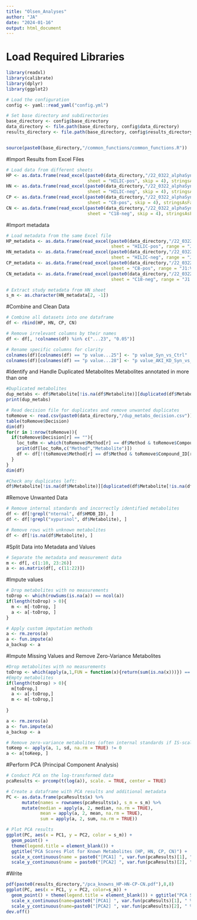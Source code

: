 ```yaml
---
title: "Olsen_Analyses"
author: "JA"
date: "2024-01-16"
output: html_document
---
```



# Load Required Libraries
```r
library(readxl)   
library(calibrate) 
library(dplyr)    
library(ggplot2)  

# Load the configuration
config <- yaml::read_yaml("config.yml")

# Set base directory and subdirectories
base_directory <- config$base_directory
data_directory <- file.path(base_directory, config$data_directory)
results_directory <- file.path(base_directory, config$results_directory)


source(paste0(base_directory,"/common_functions/common_functions.R"))  # Custom functions
```


#Import Results from Excel Files
```r
# Load data from different sheets
HP <- as.data.frame(read_excel(paste0(data_directory,"/22_0322_alphaSyn_fly_pilot_Classes.xlsx"),
                               sheet = "HILIC-pos", skip = 4), stringsAsFactors = FALSE)
HN <- as.data.frame(read_excel(paste0(data_directory,"/22_0322_alphaSyn_fly_pilot_Classes.xlsx"),
                               sheet = "HILIC-neg", skip = 4), stringsAsFactors = FALSE)
CP <- as.data.frame(read_excel(paste0(data_directory,"/22_0322_alphaSyn_fly_pilot_Classes.xlsx"),
                               sheet = "C8-pos", skip = 4), stringsAsFactors = FALSE)
CN <- as.data.frame(read_excel(paste0(data_directory,"/22_0322_alphaSyn_fly_pilot_Classes.xlsx"),
                               sheet = "C18-neg", skip = 4), stringsAsFactors = FALSE)
```

#Import metadata
```r
# Load metadata from the same Excel file
HP_metadata <- as.data.frame(read_excel(paste0(data_directory,"/22_0322_alphaSyn_fly_pilot_Classes.xlsx"),
                                        sheet = "HILIC-pos", range = "J1:V5"), stringsAsFactors = FALSE)
HN_metadata <- as.data.frame(read_excel(paste0(data_directory,"/22_0322_alphaSyn_fly_pilot_Classes.xlsx"),
                                        sheet = "HILIC-neg", range = "J1:V5"), stringsAsFactors = FALSE)
CP_metadata <- as.data.frame(read_excel(paste0(data_directory,"/22_0322_alphaSyn_fly_pilot_Classes.xlsx"),
                                        sheet = "C8-pos", range = "J1:V5"), stringsAsFactors = FALSE)
CN_metadata <- as.data.frame(read_excel(paste0(data_directory,"/22_0322_alphaSyn_fly_pilot_Classes.xlsx"),
                                        sheet = "C18-neg", range = "J1:V5"), stringsAsFactors = FALSE)

# Extract study metadata from HN sheet
s_m <- as.character(HN_metadata[2, -1])
```


#Combine and Clean Data
```r
# Combine all datasets into one dataframe
df <- rbind(HP, HN, CP, CN)

# Remove irrelevant columns by their names
df <- df[, !colnames(df) %in% c("...23", "0.05")]

# Rename specific columns for clarity
colnames(df)[colnames(df) == "p value...25"] <- "p value_Syn_vs_Ctrl"
colnames(df)[colnames(df) == "p value...28"] <- "p value_AKI_KD_Syn_vs_AKI_KD_Ctrl"
```


#Identify and Handle Duplicated Metabolites
Metabolites annotated in more than one 
```r
#Duplicated metabolites
dup_metabs <- df$Metabolite[!is.na(df$Metabolite)][duplicated(df$Metabolite[!is.na(df$Metabolite)])]
print(dup_metabs)

# Read decision file for duplicates and remove unwanted duplicates
toRemove <- read.csv(paste0(data_directory,"/dup_metabs_decision.csv"))
table(toRemove$Decision)
dim(df)
for(r in 1:nrow(toRemove)){
  if(toRemove$Decision[r] == ""){
    loc_toRm <- which(toRemove$Method[r] == df$Method & toRemove$Compound_ID[r] == df$Compound_ID)
    print(df[loc_toRm,c("Method","Metabolite")])
    df <- df[!(toRemove$Method[r] == df$Method & toRemove$Compound_ID[r] == df$Compound_ID),]
  }
}
dim(df)

#Check any duplicates left:
df$Metabolite[!is.na(df$Metabolite)][duplicated(df$Metabolite[!is.na(df$Metabolite)])]
```

#Remove Unwanted Data
```r
# Remove internal standards and incorrectly identified metabolites
df <- df[!grepl("nternal", df$HMDB_ID), ]
df <- df[!grepl("xypurinol", df$Metabolite), ]

# Remove rows with unknown metabolites
df <- df[!is.na(df$Metabolite), ]

```

#Split Data into Metadata and Values
```r
# Separate the metadata and measurement data
m <- df[, c(1:10, 23:26)]
a <- as.matrix(df[, c(11:22)])
```

#Impute values
```r
# Drop metabolites with no measurements
toDrop <- which(rowSums(is.na(a)) == ncol(a))
if(length(toDrop) > 0){
  m <- m[-toDrop, ]
  a <- a[-toDrop, ]
}

# Apply custom imputation methods
a <- rm.zeros(a)
a <- fun.impute(a)
a_backup <- a
```


#Impute Missing Values and Remove Zero-Variance Metabolites
```r
#Drop metabolites with no measurements
toDrop <- which(apply(a,1,FUN = function(x){return(sum(is.na(x)))}) == ncol(a))
#Empty metabolites
if(length(toDrop) > 0){
  m[toDrop,]
  a <- a[-toDrop,]
  m <- m[-toDrop,]
  
}

a <- rm.zeros(a)
a <- fun.impute(a)
a_backup <- a

# Remove zero-variance metabolites (often internal standards if IS-scaled data)
toKeep <- apply(a, 1, sd, na.rm = TRUE) != 0
a <- a[toKeep, ]
```


#Perform PCA (Principal Component Analysis)

```r
# Conduct PCA on the log-transformed data
pcaResults <- prcomp(t(log(a)), scale. = TRUE, center = TRUE)

# Create a dataframe with PCA results and additional metadata
PC <- as.data.frame(pcaResults$x) %>%
      mutate(names = rownames(pcaResults$x), s_m = s_m) %>%
      mutate(median = apply(a, 2, median, na.rm = TRUE),
             mean = apply(a, 2, mean, na.rm = TRUE),
             sum = apply(a, 2, sum, na.rm = TRUE))

# Plot PCA results
ggplot(PC, aes(x = PC1, y = PC2, color = s_m)) + 
  geom_point() + 
  theme(legend.title = element_blank()) + 
  ggtitle("PCA Scores Plot for Known Metabolites (HP, HN, CP, CN)") + 
  scale_x_continuous(name = paste0("[PCA1] ", var.fun(pcaResults)[1], " %")) +
  scale_y_continuous(name = paste0("[PCA2] ", var.fun(pcaResults)[2], " %"))

```



#Write 
```r
pdf(paste0(results_directory,"/pca_knowns_HP-HN-CP-CN.pdf"),8,8)
ggplot(PC, aes(x = PC1, y = PC2, color=s_m)) + 
  geom_point() + theme(legend.title = element_blank()) + ggtitle("PCA Scores plot knowns HP and HN, CP, CN") + 
  scale_x_continuous(name=paste0("[PCA1] ", var.fun(pcaResults)[1], " %")) +
  scale_y_continuous(name=paste0("[PCA2] ", var.fun(pcaResults)[2], " %"))
dev.off()
```


